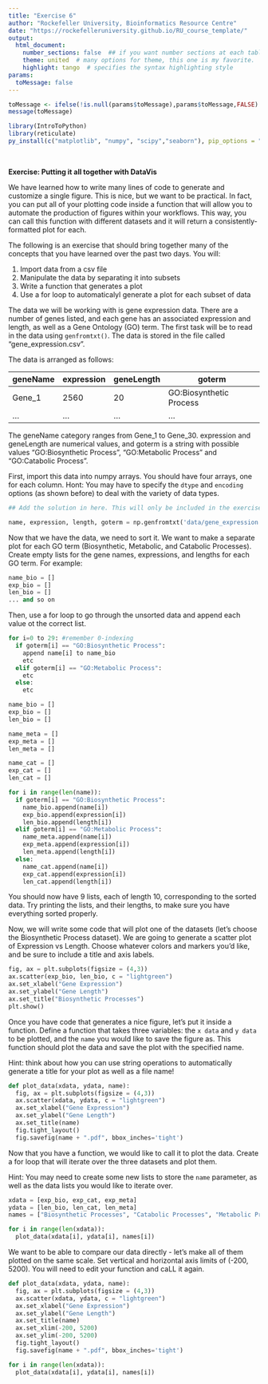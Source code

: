 ```yaml
---
title: "Exercise 6"
author: "Rockefeller University, Bioinformatics Resource Centre"
date: "https://rockefelleruniversity.github.io/RU_course_template/"
output: 
  html_document:
    number_sections: false  ## if you want number sections at each table header
    theme: united  # many options for theme, this one is my favorite.
    highlight: tango  # specifies the syntax highlighting style
params:
  toMessage: false    
---
```


```r
toMessage <- ifelse(!is.null(params$toMessage),params$toMessage,FALSE)
message(toMessage)
```

```r
library(IntroToPython)
library(reticulate)
py_install(c("matplotlib", "numpy", "scipy","seaborn"), pip_options = "--quiet")
```

<p>&nbsp;</p>

**Exercise: Putting it all together with DataVis**

We have learned how to write many lines of code to generate and customize a single figure. This is nice, but we want to be practical. In fact, you can put all of your plotting code inside a function that will allow you to automate the production of figures within your workflows. This way, you can call this function with different datasets and it will return a consistently-formatted plot for each.


The following is an exercise that should bring together many of the concepts that you have learned over the past two days. You will:

1. Import data from a csv file
2. Manipulate the data by separating it into subsets 
3. Write a function that generates a plot
4. Use a for loop to automaticalyl generate a plot for each subset of data

The data we will be working with is gene expression data. There are a number of genes listed, and each gene has an associated expression and length, as well as a Gene Ontology (GO) term. The first task will be to read in the data using `genfromtxt()`. The data is stored in the file called "gene_expression.csv".

The data is arranged as follows:

| geneName | expression | geneLength | goterm | 
| --- | --- | --- | --- |
| Gene_1  | 2560 | 20 | GO:Biosynthetic Process |
| ...  | ... | ... | ... |

The geneName category ranges from Gene_1 to Gene_30. expression and geneLength are numerical values, and goterm is a string with possible values "GO:Biosynthetic Process", "GO:Metabolic Process" and "GO:Catabolic Process". 

First, import this data into numpy arrays. You should have four arrays, one for each column. Hont: You may have to specify the `dtype` and `encoding` options (as shown before) to deal with the variety of data types.

```python
## Add the solution in here. This will only be included in the exercise sections. This is controlled by the echo=toMessage in the markdown header  ie:

name, expression, length, goterm = np.genfromtxt('data/gene_expression.csv', unpack=True, delimiter=',', skip_header=True, dtype=None, encoding='UTF-8')

```

Now that we have the data, we need to sort it. We want to make a separate plot for each GO term (Biosynthetic, Metabolic, and Catabolic Processes). Create empty lists for the gene names, expressions, and lengths for each GO term. For example:

```python
name_bio = []
exp_bio = []
len_bio = []
... and so on
```

Then, use a for loop to go through the unsorted data and append each value ot the correct list.

```python
for i=0 to 29: #remember 0-indexing
  if goterm[i] == "GO:Biosynthetic Process":
    append name[i] to name_bio
    etc
  elif goterm[i] == "GO:Metabolic Process":
    etc
  else:
    etc

```

```python
name_bio = []
exp_bio = []
len_bio = []

name_meta = []
exp_meta = []
len_meta = []

name_cat = []
exp_cat = []
len_cat = []

for i in range(len(name)):
  if goterm[i] == "GO:Biosynthetic Process":
    name_bio.append(name[i])
    exp_bio.append(expression[i])
    len_bio.append(length[i])
  elif goterm[i] == "GO:Metabolic Process":
    name_meta.append(name[i])
    exp_meta.append(expression[i])
    len_meta.append(length[i])
  else:
    name_cat.append(name[i])
    exp_cat.append(expression[i])
    len_cat.append(length[i])
```

You should now have 9 lists, each of length 10, corresponding to the sorted data. Try printing the lists, and their lengths, to make sure you have everything sorted properly.

Now, we will write some code that will plot one of the datasets (let's choose the Biosynthetic Process dataset). We are going to generate a scatter plot of Expression vs Length. Choose whatever colors and markers you'd like, and be sure to include a title and axis labels.

```python
fig, ax = plt.subplots(figsize = (4,3))
ax.scatter(exp_bio, len_bio, c = "lightgreen")
ax.set_xlabel("Gene Expression")
ax.set_ylabel("Gene Length")
ax.set_title("Biosynthetic Processes")
plt.show()

```

Once you have code that generates a nice figure, let's put it inside a function. Define a function that takes three variables: the `x data` and `y data` to be plotted, and the `name` you would like to save the figure as. This function should plot the data and save the plot with the specified name. 

Hint: think about how you can use string operations to automatically generate a title for your plot as well as a file name!

```python
def plot_data(xdata, ydata, name):
  fig, ax = plt.subplots(figsize = (4,3))
  ax.scatter(xdata, ydata, c = "lightgreen")
  ax.set_xlabel("Gene Expression")
  ax.set_ylabel("Gene Length")
  ax.set_title(name)
  fig.tight_layout()
  fig.savefig(name + ".pdf", bbox_inches='tight')
```

Now that you have a function, we would like to call it to plot the data. Create a for loop that will iterate over the three datasets and plot them. 

Hint: You may need to create some new lists to store the `name` parameter, as well as the data lists you would like to iterate over.

```python

xdata = [exp_bio, exp_cat, exp_meta]
ydata = [len_bio, len_cat, len_meta]
names = ["Biosynthetic Processes", "Catabolic Processes", "Metabolic Processes"]

for i in range(len(xdata)):
  plot_data(xdata[i], ydata[i], names[i])
```

We want to be able to compare our data directly - let's make all of them plotted on the same scale. Set vertical and horizontal axis limits of (-200, 5200). You will need to edit your function and caLL it again.

```python
def plot_data(xdata, ydata, name):
  fig, ax = plt.subplots(figsize = (4,3))
  ax.scatter(xdata, ydata, c = "lightgreen")
  ax.set_xlabel("Gene Expression")
  ax.set_ylabel("Gene Length")
  ax.set_title(name)
  ax.set_xlim(-200, 5200)
  ax.set_ylim(-200, 5200)
  fig.tight_layout()
  fig.savefig(name + ".pdf", bbox_inches='tight')

for i in range(len(xdata)):
  plot_data(xdata[i], ydata[i], names[i])


```

